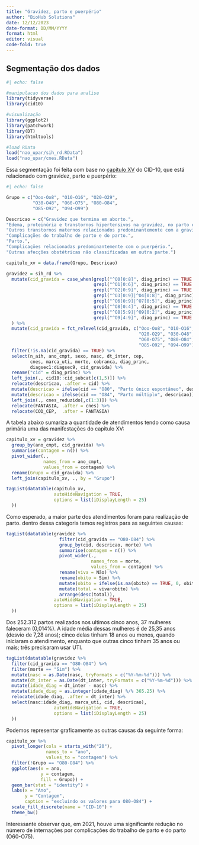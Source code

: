 ---
title: "Gravidez, parto e puerpério"
author: "BioHub Solutions"
date: 12/12/2023
date-format: DD/MM/YYYY
format: html
editor: visual
code-fold: true
---

## Segmentação dos dados

```{r, warning=FALSE, message=FALSE}
#| echo: false

#manipulacao dos dados para analise
library(tidyverse)
library(cid10)

#visualização
library(ggplot2)
library(patchwork)
library(DT)
library(htmltools)

#load RData
load("nao_upar/sih_rd.RData")
load("nao_upar/cnes.RData")

```

Essa segmentação foi feita com base no [capítulo XV](https://cid.ninsaude.com/capitulo/xv/) do CID-10, que está relacionado com gravidez, parto e puerpério:

```{r, warning=FALSE, message=FALSE}
#| echo: false

Grupo = c("Ooo-Oo8", "O10-O16", "O20-O29", 
          "O30-O48", "O60-O75", "O80-O84", 
          "O85-O92", "O94-O99")

Descricao = c("Gravidez que termina em aborto.", 
"Edema, proteinúria e transtornos hipertensivos na gravidez, no parto e no puerpério.", 
"Outros transtornos maternos relacionados predominantemente com a gravidez.", "Assistência prestada à mãe por motivos ligados ao feto e à cavidade amniótica e por possíveis problemas relativos ao parto.", 
"Complicações do trabalho de parto e do parto.", 
"Parto.", 
"Complicações relacionadas predominantemente com o puerpério.", 
"Outras afecções obstétricas não classificadas em outra parte.")

capitulo_xv = data.frame(Grupo, Descricao)
```

```{r, warning=FALSE, message=FALSE}

gravidez = sih_rd %>%
  mutate(cid_gravida = case_when(grepl("^O0[0:8]", diag_princ) == TRUE ~ "Ooo-Oo8",
                                 grepl("^O1[0:6]", diag_princ) == TRUE ~ "O10-O16",
                                 grepl("^O2[0:9]", diag_princ) == TRUE ~ "O20-O29",
                                 grepl("^O3[0:9]|^O4[0:8]", diag_princ) == TRUE ~ "O30-O48",
                                 grepl("^O6[0:9]|^O7[0:5]", diag_princ) == TRUE ~ "O60-O75",
                                 grepl("^O8[0:4]", diag_princ) == TRUE ~ "O80-O84",
                                 grepl("^O8[5:9]|^O9[0:2]", diag_princ) == TRUE ~ "O85-O92",
                                 grepl("^O9[4:9]", diag_princ) == TRUE ~ "O94-O99")
  ) %>%
  mutate(cid_gravida = fct_relevel(cid_gravida, c("Ooo-Oo8", "O10-O16", 
                                                  "O20-O29", "O30-O48", 
                                                  "O60-O75", "O80-O84",
                                                  "O85-O92", "O94-O99"))) %>%
  filter(!is.na(cid_gravida) == TRUE) %>%
  select(n_aih, ano_cmpt, sexo, nasc, dt_inter, cep, 
         cnes, marca_uti, morte, cobranca, diag_princ,
         diagsec1:diagsec9, cid_gravida) %>%
  rename("cid" = diag_princ) %>%
  left_join(., cid10::cid_subcat[c(1,5)]) %>%
  relocate(descricao, .after = cid) %>%
  mutate(descricao = ifelse(cid == "O80", "Parto único espontâneo", descricao)) %>%
  mutate(descricao = ifelse(cid == "O84", "Parto múltiplo", descricao)) %>%
  left_join(., cnes_reduzido[,c(1:3)]) %>%
  relocate(FANTASIA, .after = cnes) %>%
  relocate(COD_CEP,  .after = FANTASIA)

```

A tabela abaixo sumariza a quantidade de atendimentos tendo como causa primária uma das manifestações do capitulo XV:

```{r, warning=FALSE, message=FALSE}

capitulo_xv = gravidez %>%
  group_by(ano_cmpt, cid_gravida) %>%
  summarise(contagem = n()) %>%
  pivot_wider(., 
              names_from = ano_cmpt, 
              values_from = contagem) %>%
  rename(Grupo = cid_gravida) %>%
  left_join(capitulo_xv, ., by = "Grupo")

tagList(datatable(capitulo_xv,
                  autoHideNavigation = TRUE,
                  options = list(iDisplayLength = 25)
  ))
```

Como esperado, a maior parte dos atendimentos foram para realização de parto. dentro dessa categoria temos registros para as seguintes causas:

```{r, warning=FALSE, message=FALSE}

tagList(datatable(gravidez %>% 
                    filter(cid_gravida == "O80-O84") %>%
                    group_by(cid, descricao, morte) %>%
                    summarise(contagem = n()) %>%
                    pivot_wider(., 
                                names_from = morte,
                                values_from = contagem) %>%
                    rename(viva = Não) %>%
                    rename(obito = Sim) %>%
                    mutate(obito = ifelse(is.na(obito) == TRUE, 0, obito)) %>%
                    mutate(total = viva+obito) %>%
                    arrange(desc(total)),
                  autoHideNavigation = TRUE,
                  options = list(iDisplayLength = 25)
  ))

```

Dos 252.312 partos realizados nos ultimos cinco anos, 37 mulheres faleceram (0,014%). A idade média dessas mulheres é de 25,35 anos (desvio de 7,28 anos); cinco delas tinham 18 anos ou menos, quando iniciaram o atendimento, enquanto que outras cinco tinham 35 anos ou mais; três precisaram usar UTI.

```{r, warning=FALSE, message=FALSE}

tagList(datatable(gravidez %>%
  filter(cid_gravida == "O80-O84") %>%
  filter(morte == "Sim") %>%
  mutate(nasc = as.Date(nasc, tryFormats = c("%Y-%m-%d"))) %>%
  mutate(dt_inter = as.Date(dt_inter, tryFormats = c("%Y-%m-%d"))) %>%
  mutate(idade_diag = dt_inter - nasc) %>%
  mutate(idade_diag = as.integer(idade_diag) %/% 365.25) %>%
  relocate(idade_diag, .after = dt_inter) %>%
  select(nasc:idade_diag, marca_uti, cid, descricao),
                  autoHideNavigation = TRUE,
                  options = list(iDisplayLength = 25)
  ))
```

Podemos representar graficamente as outras causas da seguinte forma:

```{r, warning=FALSE, message=FALSE}

capitulo_xv %>%
  pivot_longer(cols = starts_with("20"), 
               names_to = "ano", 
               values_to = "contagem") %>%
  filter(!Grupo == "O80-O84") %>%
  ggplot(aes(x = ano,
             y = contagem, 
             fill = Grupo)) +
  geom_bar(stat = "identity") +
  labs(x = "Ano",
       y = "Contagem",
       caption = "excluindo os valores para O80-O84") + 
  scale_fill_discrete(name = "CID-10") +
  theme_bw()

```

Interessante observar que, em 2021, houve uma significante redução no número de internações por complicações do trabalho de parto e do parto (O60-O75).
